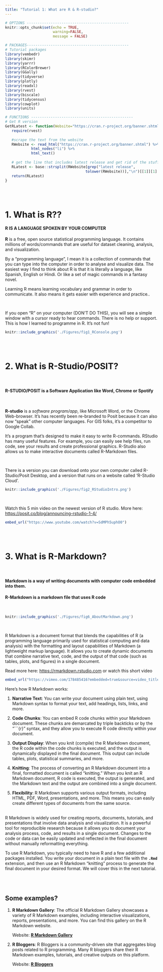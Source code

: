 ```yaml
---
title: "Tutorial 1: What are R & R-studio?"
---
```


```r
# OPTIONS -----------------------------------------------
knitr::opts_chunk$set(echo = TRUE, 
                      warning=FALSE, 
                      message = FALSE)
```

```r

# PACKAGES-----------------------------------------------
# Tutorial packages
library(vembedr)
library(skimr)
library(yarrr)
library(RColorBrewer)
library(GGally) 
library(tidyverse)
library(plotly)
library(readxl)
library(rvest)
library(biscale)
library(tidycensus)
library(cowplot)
library(units)

# FUNCTIONS -----------------------------------------------
# Get R version
GetRLatest <- function(Website="https://cran.r-project.org/banner.shtml"){
   require(rvest)
   
   #scrape the text from the website
   RWebsite <- read_html("https://cran.r-project.org/banner.shtml") %>%
            html_nodes("li") %>%
            html_text()
   
   # get the line that includes latest release and get rid of the stuff after
   RLatest <- base::strsplit(RWebsite[grep("latest release",
                                     tolower(RWebsite))],"\n")[[1]][1]
   return(RLatest)
}

```

<br><br>

# 1. What is R??

#### **R IS A LANGUAGE SPOKEN BY YOUR COMPUTER**

**R** is a free, open source statistical programming language. It contains millions of words/commands that are useful for dataset cleaning, analysis, and visualization.

By a "programming language", I mean it is a collection of commands that you can type into the computer in order to analyse and visualize data. The easiest way I find to think about R is that it is literally a language, like Spanish, English or Hindi. Or like a set of magic commands in a fantasy novel.

Learning R means learning vocabulary and grammar in order to communicate. It also means it gets easier with experience and practice..

<br>

If you open "R" on your computer (DON'T DO THIS), you will see a simple window with a cursor ready to hear commands. There is no help or support. This is how I learned to programme in R. It's not fun!

```r
knitr::include_graphics('./Figures/fig1_RConsole.png')
```

<br><br>

# 2. What is R-Studio/POSIT?

<br>

#### **R-STUDIO/POSIT is a Software Application like Word, Chrome or Spotify**

<br>

**R-studio** is a *software program/app*, like Microsoft Word, or the Chrome Web-browser. It's has recently been re-branded to Posit because it can also now "speak" other computer languages. For GIS folks, it's a competitor to Google Collab.

It's a program that's designed to make it easy to write R-commands. RStudio has many useful features. For example, you can easily see help files, run code, see your results and create professional graphics. R-Studio also allows us to make interactive documents called R-Markdown files.

<br>

There is a version you can download onto your own computer called R-Studio/Posit Desktop, and a version that runs on a website called 'R-Studio Cloud'.

```r
knitr::include_graphics('./Figures/fig2_RStudioIntro.png')
```

<br>

Watch this 5 min video on the newest version of R studio. More here: <https://posit.co/blog/announcing-rstudio-1-4/>

```r
embed_url("https://www.youtube.com/watch?v=SdMPh5uphO0")
```

<br><br>

# 3. What is R-Markdown?

<br>

#### Markdown is a way of writing documents with computer code embedded into them.

#### R-Markdown is a markdown file that uses R code

<br>

```r
knitr::include_graphics('./Figures/fig6_AboutMarkdown.png')
```

<br>

R Markdown is a document format that blends the capabilities of R (a programming language primarily used for statistical computing and data analysis) with the formatting and layout capabilities of Markdown (a lightweight markup language). It allows you to create dynamic documents that combine narrative text, code, and the output of that code (such as tables, plots, and figures) in a single document. <br>

Read more here: <https://rmarkdown.rstudio.com> or watch this short video

```r
embed_url("https://vimeo.com/178485416?embedded=true&source=video_title&owner=22717988")
```


Here's how R Markdown works:

1.  **Narrative Text**: You can write your document using plain text, using Markdown syntax to format your text, add headings, lists, links, and more.

2.  **Code Chunks**: You can embed R code chunks within your Markdown document. These chunks are demarcated by triple backticks or by the "\`\`\`{r}" syntax, and they allow you to execute R code directly within your document.

3.  **Output Display**: When you knit (compile) the R Markdown document, the R code within the code chunks is executed, and the output is dynamically displayed in the final document. This output can include tables, plots, statistical summaries, and more.

4.  **Knitting**: The process of converting an R Markdown document into a final, formatted document is called "knitting." When you knit an R Markdown document, R code is executed, the output is generated, and the Markdown text and the output are combined into a single document.

5.  **Flexibility**: R Markdown supports various output formats, including HTML, PDF, Word, presentations, and more. This means you can easily create different types of documents from the same source.<br><br>

R Markdown is widely used for creating reports, documents, tutorials, and presentations that involve data analysis and visualization. It is a powerful tool for reproducible research because it allows you to document your analysis process, code, and results in a single document. Changes to the code or data can be easily updated and reflected in the final document without manually reformatting everything.

To use R Markdown, you typically need to have R and a few additional packages installed. You write your document in a plain text file with the **`.Rmd`** extension, and then use an R Markdown "knitting" process to generate the final document in your desired format. We will cover this in the next tutorial.

<br><br>

## Some examples?

1.  **R Markdown Gallery**: The official R Markdown Gallery showcases a variety of R Markdown examples, including interactive visualizations, reports, presentations, and more. You can find this gallery on the R Markdown website.

    Website: [**R Markdown Gallery**](https://rmarkdown.rstudio.com/gallery.html)

2.  **R Bloggers**: R Bloggers is a community-driven site that aggregates blog posts related to R programming. Many R bloggers share their R Markdown examples, tutorials, and creative outputs on this platform.

    Website: [**R Bloggers**](https://www.r-bloggers.com/)
